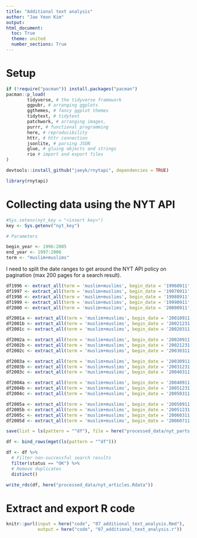 ```yaml
---
title: "Additional text analysis"
author: "Jae Yeon Kim"
output:
html_document:
  toc: True
  theme: united
  number_sections: True
---
```


# Setup

```r
if (!require("pacman")) install.packages("pacman")
pacman::p_load(
        tidyverse, # the tidyverse framework
        ggpubr, # arranging ggplots
        ggthemes, # fancy ggplot themes
        tidytext, # tidytext
        patchwork, # arranging images,
        purrr, # functional programming
        here, # reproducibility
        httr, # httr connection 
        jsonlite, # parsing JSON
        glue, # gluing objects and strings         
        rio # import and export files  
)

devtools::install_github("jaeyk/rnytapi", dependencies = TRUE)

library(rnytapi)
```

# Collecting data using the NYT API

```r
#Sys.setenv(nyt_key = "<insert key>")
key <- Sys.getenv("nyt_key")

# Parameters 

begin_year <- 1996:2005
end_year <- 1997:2006
term <- "muslim+muslims"
```

I need to split the date ranges to get around the NYT API policy on pagination (max 200 pages for a search result).

```r
df1996 <- extract_all(term = 'muslim+muslims', begin_date = '19960911', end_date = '19970911', key = 'lJWFqmFXKLE8yoxN95xLjnyqMFk67a5I')
df1997 <- extract_all(term = 'muslim+muslims', begin_date = '19970911', end_date = '19980911', key = 'lJWFqmFXKLE8yoxN95xLjnyqMFk67a5I')
df1998 <- extract_all(term = 'muslim+muslims', begin_date = '19980911', end_date = '19990911', key = 'lJWFqmFXKLE8yoxN95xLjnyqMFk67a5I')
df1999 <- extract_all(term = 'muslim+muslims', begin_date = '19990911', end_date = '20000911', key = 'lJWFqmFXKLE8yoxN95xLjnyqMFk67a5I')
df2000 <- extract_all(term = 'muslim+muslims', begin_date = '20000911', end_date = '20010911', key = 'lJWFqmFXKLE8yoxN95xLjnyqMFk67a5I')

df2001a <- extract_all(term = 'muslim+muslims', begin_date = '20010911', end_date = '20011231', key = 'lJWFqmFXKLE8yoxN95xLjnyqMFk67a5I')
df2001b <- extract_all(term = 'muslim+muslims', begin_date = '20021231', end_date = '20030311', key = 'lJWFqmFXKLE8yoxN95xLjnyqMFk67a5I')
df2001c <- extract_all(term = 'muslim+muslims', begin_date = '20020311', end_date = '20020911', key = 'lJWFqmFXKLE8yoxN95xLjnyqMFk67a5I')

df2002a <- extract_all(term = 'muslim+muslims', begin_date = '20020911', end_date = '20021231', key = 'lJWFqmFXKLE8yoxN95xLjnyqMFk67a5I')
df2002b <- extract_all(term = 'muslim+muslims', begin_date = '20021231', end_date = '20030311', key = 'lJWFqmFXKLE8yoxN95xLjnyqMFk67a5I')
df2002c <- extract_all(term = 'muslim+muslims', begin_date = '20030311', end_date = '20030911', key = 'lJWFqmFXKLE8yoxN95xLjnyqMFk67a5I')

df2003a <- extract_all(term = 'muslim+muslims', begin_date = '20030911', end_date = '20031231', key = 'lJWFqmFXKLE8yoxN95xLjnyqMFk67a5I')
df2003b <- extract_all(term = 'muslim+muslims', begin_date = '20031231', end_date = '20040311', key = 'lJWFqmFXKLE8yoxN95xLjnyqMFk67a5I')
df2003c <- extract_all(term = 'muslim+muslims', begin_date = '20040311', end_date = '20040911', key = 'lJWFqmFXKLE8yoxN95xLjnyqMFk67a5I')

df2004a <- extract_all(term = 'muslim+muslims', begin_date = '20040911', end_date = '20041231', key = 'lJWFqmFXKLE8yoxN95xLjnyqMFk67a5I')
df2004b <- extract_all(term = 'muslim+muslims', begin_date = '20051231', end_date = '20050311', key = 'lJWFqmFXKLE8yoxN95xLjnyqMFk67a5I')
df2004c <- extract_all(term = 'muslim+muslims', begin_date = '20050311', end_date = '20050911', key = 'lJWFqmFXKLE8yoxN95xLjnyqMFk67a5I')

df2005a <- extract_all(term = 'muslim+muslims', begin_date = '20050911', end_date = '20051231', key = 'lJWFqmFXKLE8yoxN95xLjnyqMFk67a5I')
df2005b <- extract_all(term = 'muslim+muslims', begin_date = '20051231', end_date = '20060311', key = 'lJWFqmFXKLE8yoxN95xLjnyqMFk67a5I')
df2005c <- extract_all(term = 'muslim+muslims', begin_date = '20060311', end_date = '20060711', key = 'lJWFqmFXKLE8yoxN95xLjnyqMFk67a5I')
df2005d <- extract_all(term = 'muslim+muslims', begin_date = '20060711', end_date = '20060911', key = 'lJWFqmFXKLE8yoxN95xLjnyqMFk67a5I')

save(list = ls(pattern = "^df"), file = here("processed_data/nyt_parts.Rdata"))

df <- bind_rows(mget(ls(pattern = "^df")))

df <- df %>%
  # Filter non-successful search results
  filter(status == "OK") %>%
  # Remove duplicates 
  distinct()

write_rds(df, here("processed_data/nyt_articles.Rdata"))
```

# Extract and export R code 

```r
knitr::purl(input = here("code", "07_additional_text_analysis.Rmd"), 
            output = here("code", "07_additional_text_analysis.r"))
```

